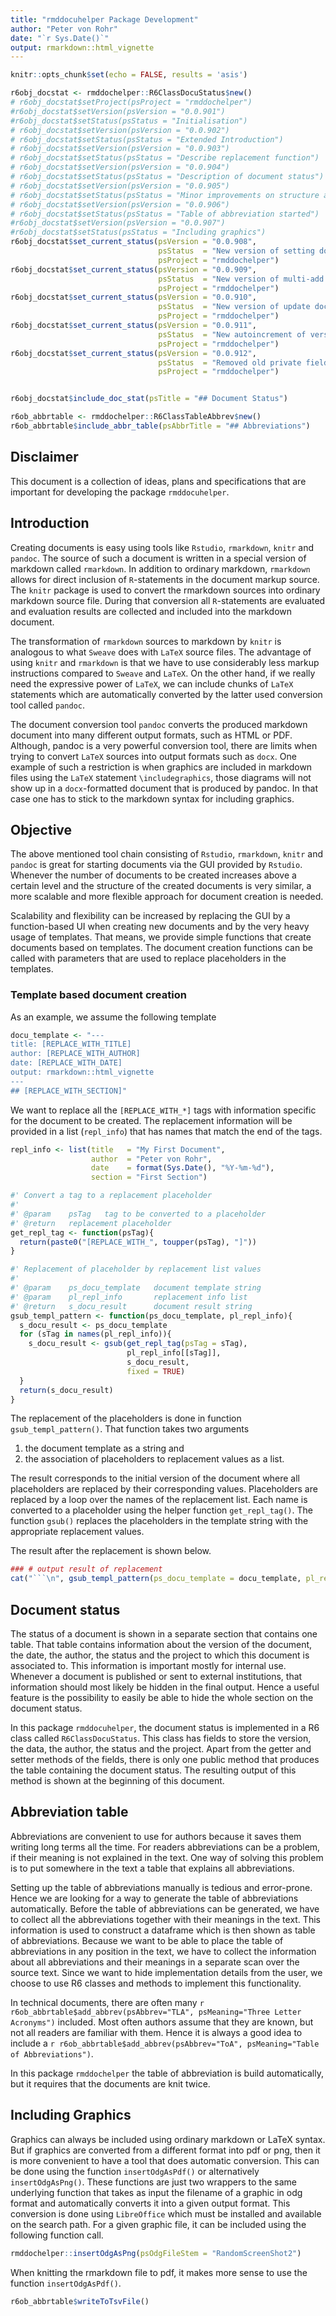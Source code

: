 ```yaml
---
title: "rmddocuhelper Package Development"
author: "Peter von Rohr"
date: "`r Sys.Date()`"
output: rmarkdown::html_vignette
---
```


```r
knitr::opts_chunk$set(echo = FALSE, results = 'asis')
```

```r
r6obj_docstat <- rmddochelper::R6ClassDocuStatus$new()
# r6obj_docstat$setProject(psProject = "rmddochelper")
#r6obj_docstat$setVersion(psVersion = "0.0.901")
#r6obj_docstat$setStatus(psStatus = "Initialisation")
# r6obj_docstat$setVersion(psVersion = "0.0.902")
# r6obj_docstat$setStatus(psStatus = "Extended Introduction")
# r6obj_docstat$setVersion(psVersion = "0.0.903")
# r6obj_docstat$setStatus(psStatus = "Describe replacement function")
# r6obj_docstat$setVersion(psVersion = "0.0.904")
# r6obj_docstat$setStatus(psStatus = "Description of document status")
# r6obj_docstat$setVersion(psVersion = "0.0.905")
# r6obj_docstat$setStatus(psStatus = "Minor improvements on structure and description")
# r6obj_docstat$setVersion(psVersion = "0.0.906")
# r6obj_docstat$setStatus(psStatus = "Table of abbreviation started")
#r6obj_docstat$setVersion(psVersion = "0.0.907")
#r6obj_docstat$setStatus(psStatus = "Including graphics")
r6obj_docstat$set_current_status(psVersion = "0.0.908",
                                 psStatus  = "New version of setting document status",
                                 psProject = "rmddochelper")
r6obj_docstat$set_current_status(psVersion = "0.0.909",
                                 psStatus  = "New version of multi-add document status",
                                 psProject = "rmddochelper")
r6obj_docstat$set_current_status(psVersion = "0.0.910",
                                 psStatus  = "New version of update document status",
                                 psProject = "rmddochelper")
r6obj_docstat$set_current_status(psVersion = "0.0.911",
                                 psStatus  = "New autoincrement of version numbers",
                                 psProject = "rmddochelper")
r6obj_docstat$set_current_status(psVersion = "0.0.912",
                                 psStatus  = "Removed old private fields",
                                 psProject = "rmddochelper")


r6obj_docstat$include_doc_stat(psTitle = "## Document Status")
```

\pagebreak

```r
r6ob_abbrtable <- rmddochelper::R6ClassTableAbbrev$new()
r6ob_abbrtable$include_abbr_table(psAbbrTitle = "## Abbreviations")
```


## Disclaimer
This document is a collection of ideas, plans and specifications that are important for developing the package `rmddocuhelper`.


## Introduction
Creating documents is easy using tools like `Rstudio`, `rmarkdown`, `knitr` and `pandoc`. The source of such a document is written in a special version of markdown called `rmarkdown`. In addition to ordinary markdown, `rmarkdown` allows for direct inclusion of `R`-statements in the document markup source. The `knitr` package is used to convert the rmarkdown sources into ordinary markdown source file. During that conversion all `R`-statements are evaluated and evaluation results are collected and included into the markdown document. 

The transformation of `rmarkdown` sources to markdown by `knitr` is analogous to what `Sweave` does with `LaTeX` source files. The advantage of using `knitr` and `rmarkdown` is that we have to use considerably less markup instructions compared to `Sweave` and `LaTeX`. On the other hand, if we really need the expressive power of `LaTeX`, we can include chunks of `LaTeX` statements which are automatically converted by the latter used conversion tool called `pandoc`. 

The document conversion tool `pandoc` converts the produced markdown document into many different output formats, such as HTML or PDF. Although, pandoc is a very powerful conversion tool, there are limits when trying to convert `LaTeX` sources into output formats such as `docx`. One example of such a restriction is when graphics are included in markdown files using the `LaTeX` statement `\includegraphics`, those diagrams will not show up in a `docx`-formatted document that is produced by pandoc. In that case one has to stick to the markdown syntax for including graphics.  


## Objective
The above mentioned tool chain consisting of `Rstudio`, `rmarkdown`, `knitr` and `pandoc` is great for starting documents via the GUI provided by `Rstudio`. Whenever the number of documents to be created increases above a certain level and the structure of the created documents is very similar, a more scalable and more flexible approach for document creation is needed. 

Scalability and flexibility can be increased by replacing the GUI by a function-based UI when creating new documents and by the very heavy usage of templates. That means, we provide simple functions that create documents based on templates. The document creation functions can be called with parameters that are used to replace placeholders in the templates.

### Template based document creation
As an example, we  assume the following template

```r
docu_template <- "---
title: [REPLACE_WITH_TITLE]
author: [REPLACE_WITH_AUTHOR]
date: [REPLACE_WITH_DATE]
output: rmarkdown::html_vignette
---
## [REPLACE_WITH_SECTION]" 
```

We want to replace all the `[REPLACE_WITH_*]` tags with information specific for the document to be created. The replacement information will be provided in a list (`repl_info`) that has names that match the end of the tags.

```r
repl_info <- list(title   = "My First Document",
                  author  = "Peter von Rohr",
                  date    = format(Sys.Date(), "%Y-%m-%d"),
                  section = "First Section")

#' Convert a tag to a replacement placeholder
#'
#' @param    psTag   tag to be converted to a placeholder
#' @return   replacement placeholder
get_repl_tag <- function(psTag){
  return(paste0("[REPLACE_WITH_", toupper(psTag), "]"))
}

#' Replacement of placeholder by replacement list values
#'
#' @param    ps_docu_template   document template string
#' @param    pl_repl_info       replacement info list
#' @return   s_docu_result      document result string
gsub_templ_pattern <- function(ps_docu_template, pl_repl_info){
  s_docu_result <- ps_docu_template
  for (sTag in names(pl_repl_info)){
    s_docu_result <- gsub(get_repl_tag(psTag = sTag), 
                          pl_repl_info[[sTag]], 
                          s_docu_result, 
                          fixed = TRUE)
  }
  return(s_docu_result)
}
```

The replacement of the placeholders is done in function `gsub_templ_pattern()`. That function takes two arguments 

1. the document template as a string and 
2. the association of placeholders to replacement values as a list.

The result corresponds to the initial version of the document where all placeholders are replaced by their corresponding values. Placeholders are replaced by a loop over the names of the replacement list. Each name is converted to a placeholder using the helper function `get_repl_tag()`. The function `gsub()` replaces the placeholders in the template string with the appropriate replacement values.

The result after the replacement is shown below.

```r
### # output result of replacement
cat("```\n", gsub_templ_pattern(ps_docu_template = docu_template, pl_repl_info = repl_info), "\n```\n")
```

## Document status
The status of a document is shown in a separate section that contains one table. That table contains information about the version of the document, the date, the author, the status and the project to which this document is associated to. This information is important mostly for internal use. Whenever a document is published or sent to external institutions, that information should most likely be hidden in the final output. Hence a useful feature is the possibility to easily be able to hide the whole section on the document status.

In this package `rmddocuhelper`, the document status is implemented in a R6 class called `R6ClassDocuStatus`. This class has fields to store the version, the data, the author, the status and the project. Apart from the getter and setter methods of the fields, there is only one public method that produces the table containing the document status. The resulting output of this method is shown at the beginning of this document.


## Abbreviation table
Abbreviations are convenient to use for authors because it saves them writing long terms all the time. For readers abbreviations can be a problem, if their meaning is not explained in the text. One way of solving this problem is to put somewhere in the text a table that explains all abbreviations. 

Setting up the table of abbreviations manually is tedious and error-prone. Hence we are looking for a way to generate the table of abbreviations automatically. Before the table of abbreviations can be generated, we have to collect all the abbreviations together with their meanings in the text. This information is used to construct a dataframe which is then shown as table of abbreviations. Because we want to be able to place the table of abbreviations in any position in the text, we have to collect the information about all abbreviations and their meanings in a separate scan over the source text. Since we want to hide implementation details from the user, we choose to use R6 classes and methods to implement this functionality. 

In technical documents, there are often many `r r6ob_abbrtable$add_abbrev(psAbbrev="TLA", psMeaning="Three Letter Acronyms")` included. Most often authors assume that they are known, but not all readers are familiar with them. Hence it is always a good idea to include a `r r6ob_abbrtable$add_abbrev(psAbbrev="ToA", psMeaning="Table of Abbreviations")`. 

In this package `rmddochelper` the table of abbreviation is build automatically, but it requires that the documents are knit twice.


## Including Graphics
Graphics can always be included using ordinary markdown or LaTeX syntax. But if graphics are converted from a different format into pdf or png, then it is more convenient to have a tool that does automatic conversion. This can be done using the function `insertOdgAsPdf()` or alternatively `insertOdgAsPng()`. These functions are just two wrappers to the same underlying function that takes as input the filename of a graphic in odg format and automatically converts it into a given output format. This conversion is done using `LibreOffice` which must be installed and available on the search path. For a given graphic file, it can be included using the following function call.

```r
rmddochelper::insertOdgAsPng(psOdgFileStem = "RandomScreenShot2")
```

When knitting the rmarkdown file to pdf, it makes more sense to use the function `insertOdgAsPdf()`.



```r
r6ob_abbrtable$writeToTsvFile()
```




